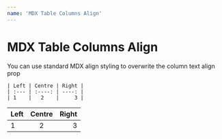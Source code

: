 ```yaml
---
name: 'MDX Table Columns Align'
---
```


# MDX Table Columns Align

You can use standard MDX align styling to overwrite the column text align prop

```mdx
| Left | Centre | Right |
| :--- | :----: | ----: |
| 1    |   2    |     3 |
```

| Left | Centre | Right |
| :--- | :----: | ----: |
| 1    |   2    |     3 |
